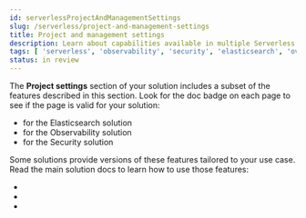 ```yaml
---
id: serverlessProjectAndManagementSettings
slug: /serverless/project-and-management-settings
title: Project and management settings
description: Learn about capabilities available in multiple Serverless solutions.
tags: [ 'serverless', 'observability', 'security', 'elasticsearch', 'overview' ]
status: in review
---
```


The **Project settings** section of your solution includes a subset of the features described in this section.
Look for the doc badge on each page to see if the page is valid for your solution:

* <DocBadge template="elasticsearch" slug="/serverless/elasticsearch/what-is-elasticsearch-serverless" /> for the Elasticsearch solution
* <DocBadge template="observability" slug="/serverless/observability/what-is-observability-serverless" /> for the Observability solution
* <DocBadge template="security" slug="/serverless/security/what-is-security-serverless" /> for the Security solution

<DocCallOut title="Important">
Some solutions provide versions of these features tailored to your use case.
Read the main solution docs to learn how to use those features:

* <DocLink id="serverlessElasticsearchWhatIsElasticsearchServerless" text="Elasticsearch serverless docs"/>
* <DocLink id="serverlessObservabilityWhatIsObservabilityServerless" text="Observability serverless docs"/>
* <DocLink id="serverlessSecurityWhatIsSecurityServerless" text="Security serverless docs"/>

</DocCallOut>
